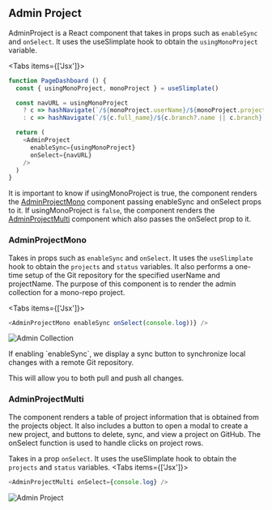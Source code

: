 
## Admin Project

AdminProject is a React component that takes in props such as `enableSync` and `onSelect`. It uses the useSlimplate hook to obtain the `usingMonoProject` variable.

<Tabs items={['Jsx']}>
<Tab>
```js copy showLineNumbers filename="PageDashboard.jsx" /AdminProject/
function PageDashboard () {
  const { usingMonoProject, monoProject } = useSlimplate()

  const navURL = usingMonoProject
    ? c => hashNavigate(`/${monoProject.userName}/${monoProject.projectName}/${monoProject.branch}/${c.name}`)
    : c => hashNavigate(`/${c.full_name}/${c.branch?.name || c.branch}`)

  return (
    <AdminProject
      enableSync={usingMonoProject}
      onSelect={navURL}
    />
  )
}
```
</Tab>
</Tabs>


It is important to know if usingMonoProject is true, the component renders the [AdminProjectMono](/adminViews/admin-project#adminprojectmono) component passing enableSync and onSelect props to it. If usingMonoProject is `false`, the component renders the [AdminProjectMulti](/adminViews/admin-project#adminprojectmulti) component which also passes the onSelect prop to it.


### AdminProjectMono
Takes in props such as `enableSync` and `onSelect`. It uses the `useSlimplate` hook to obtain the `projects` and `status` variables. It also performs a one-time setup of the Git repository for the specified userName and projectName. The purpose of this component is to render the admin collection for a mono-repo project.

<Tabs items={['Jsx']}>
  <Tab>
  ```js copy showLineNumbers /AdminProjectMono/
  <AdminProjectMono enableSync onSelect(console.log))} />
  ```
  </Tab>
</Tabs>

![Admin Collection](/admin-collection.png)


<Callout type="warning" emoji="⚠️">
  <p>If enabling `enableSync`, we display a sync button to synchronize local changes with a remote Git repository. </p>
  <p>This will allow you to both pull and push all changes.</p>
</Callout>


### AdminProjectMulti

The component renders a table of project information that is obtained from the projects object. It also includes a button to open a modal to create a new project, and buttons to delete, sync, and view a project on GitHub. The onSelect function is used to handle clicks on project rows.

Takes in a prop `onSelect`. It uses the useSlimplate hook to obtain the `projects` and `status` variables.
<Tabs items={['Jsx']}>
<Tab>
```js copy showLineNumbers /AdminProjectMulti/
<AdminProjectMulti onSelect={console.log} />
```
</Tab>
</Tabs>

![Admin Project](/admin-project.png)


